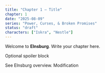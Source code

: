 ```yaml
---
title: "Chapter 1 — Title"
chapter: 1
date: "2025-08-09"
series: "Power, Curses, & Broken Promises"
status: "draft"
characters: ["Iskra", "Nestle"]
---
```

Welcome to **Elnsburg**. Write your chapter here.

<Spoiler>Optional spoiler block</Spoiler>

See <WikiLink slug="elnsburg-overview">Elnsburg overview</WikiLink>.
Modification
